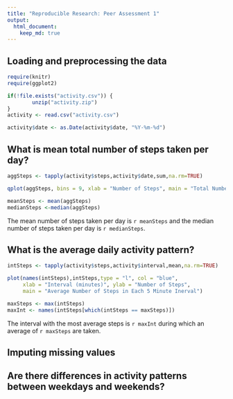 ```yaml
---
title: "Reproducible Research: Peer Assessment 1"
output: 
  html_document:
    keep_md: true
---
```



## Loading and preprocessing the data
```r
require(knitr)
require(ggplot2)
```

```r
if(!file.exists("activity.csv")) {
        unzip("activity.zip")
}
activity <- read.csv("activity.csv")
```

```r
activity$date <- as.Date(activity$date, "%Y-%m-%d")
```

## What is mean total number of steps taken per day?
```r
aggSteps <- tapply(activity$steps,activity$date,sum,na.rm=TRUE)
```

```r
qplot(aggSteps, bins = 9, xlab = "Number of Steps", main = "Total Number of Steps Taken in a Day")
```

```r
meanSteps <- mean(aggSteps)
medianSteps <-median(aggSteps)
```

The mean number of steps taken per day is `r meanSteps` and the median number of
steps taken per day is `r medianSteps`.

## What is the average daily activity pattern?
```r
intSteps <- tapply(activity$steps,activity$interval,mean,na.rm=TRUE)
```

```r
plot(names(intSteps),intSteps,type = "l", col = "blue", 
     xlab = "Interval (minutes)", ylab = "Number of Steps", 
     main = "Average Number of Steps in Each 5 Minute Inerval")
```

```r
maxSteps <- max(intSteps)
maxInt <- names(intSteps[which(intSteps == maxSteps)])
```

The interval with the most average steps is `r maxInt` during which an average
of `r maxSteps` are taken.

## Imputing missing values



## Are there differences in activity patterns between weekdays and weekends?
